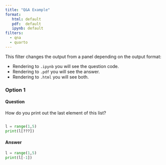 ```yaml
---
title: "Q&A Example"
format:
   html: default
   pdf:  default
   ipynb: default
filters:
  - qna
  - quarto
---
```


This filter changes the output from a panel depending on the output format: 

- Rendering to `.ipynb` you will see the question code.
- Rendering to `.pdf` you will see the answer.
- Rendering to `.html` you will see both.

### Option 1

::: {.qna}

#### Question

How do you print out the last element of this list?

```python

l = range(1,5)
print(l[???])

```

#### Answer

```python

l = range(1,5)
print(l[-1])

```

:::
